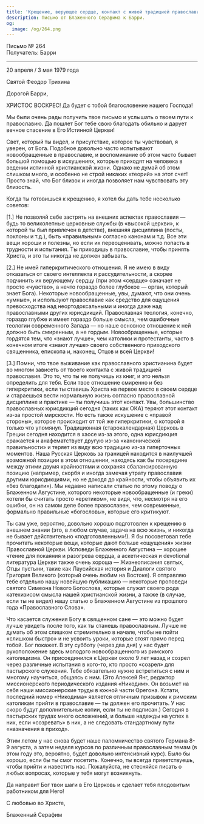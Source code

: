 ```yaml
---
title: 'Крещение, верующее сердце, контакт с живой традицией православия'
description: Письмо от Блаженного Серафима к Барри.
og:
  image: /og/264.png
---
```


<div style={{textAlign:'right', fontFamily:'monospace'}}>Письмо № 264</div>
<div style={{textAlign:'left', fontFamily:'monospace'}}>Получатель: Барри</div>

---

20 апреля / 3 мая 1979 года

Святой Феодор Трихина

Дорогой Барри,

ХРИСТОС ВОСКРЕС! Да будет с тобой благословение нашего Господа!

Мы были очень рады получить твое письмо и услышать о твоем пути к православию. Да пошлет Бог тебе свою благодать обильно и дарует вечное спасение в Его Истинной Церкви!

Свет, который ты видел, и присутствие, которое ты чувствовал, я уверен, от Бога. Подобное довольно часто испытывают новообращенные в православие, и воспоминание об этом часто бывает большой помощью в искушениях, которые приходят на человека в ведении истинной христианской жизни. Однако не думай об этом слишком много, и особенно не строй никаких «теорий» на этот счет! Просто знай, что Бог близок и иногда позволяет нам чувствовать эту близость.

Когда ты готовишься к крещению, я хотел бы дать тебе несколько советов:

[1.] Не позволяй себе застрять на внешних аспектах православия — будь то великолепные церковные службы (в «высокой церкви», к которой ты был привлечен в детстве), внешняя дисциплина (посты, поклоны и т.д.), быть «правильным» согласно канонам и т.д. Все эти вещи хороши и полезны, но если их переоценивать, можно попасть в трудности и испытания. Ты приходишь в православие, чтобы принять Христа, и это ты никогда не должен забывать.

[2.] Не имей гиперкритического отношения. Я не имею в виду отказаться от своего интеллекта и рассудительности, а скорее подчинить их верующему сердцу (при этом «сердце» означает не просто «чувство», а нечто гораздо более глубокое — орган, который знает Бога). Некоторые новообращенные, увы, думают, что они очень «умные», и используют православие как средство для ощущения превосходства над неортодоксальными и иногда даже над православными других юрисдикций. Православная теология, конечно, гораздо глубже и имеет гораздо больше смысла, чем ошибочные теологии современного Запада — но наше основное отношение к ней должно быть смиренным, а не гордым. Новообращенные, которые гордятся тем, что «знают лучше», чем католики и протестанты, часто в конечном итоге «знают лучше» своего собственного приходского священника, епископа и, наконец, Отцов и всей Церкви!

[3.] Помни, что твое выживание как православного христианина будет во многом зависеть от твоего контакта с живой традицией православия. Это то, что ты не получишь из книг, и это нельзя определить для тебя. Если твое отношение смиренно и без гиперкритики, если ты ставишь Христа на первое место в своем сердце и стараешься вести нормальную жизнь согласно православной дисциплине и практике — ты получишь этот контакт. Увы, большинство православных юрисдикций сегодня (таких как ОКА) теряют этот контакт из-за простой мирскости. Но есть также искушение с «правой стороны», которое происходит от той же гиперкритики, о которой я только что упомянул. Традиционная (старокалендарная) Церковь в Греции сегодня находится в хаосе из-за этого, одна юрисдикция сражается и анафематствует другую из-за «канонической правильности» и теряет из виду всю традицию из-за гиперточных моментов. Наша Русская Церковь за границей находится в наилучшей возможной позиции в этом отношении, находясь как бы посередине между этими двумя крайностями и сохраняя сбалансированную позицию (например, скорбя и иногда замечая утрату православия другими юрисдикциями, но не доходя до крайности, чтобы объявить их «без благодати»). Мы недавно написали статью по этому поводу о Блаженном Августине, которого некоторые новообращенные (и греки) хотели бы считать просто «еретиком», не видя, что, несмотря на его ошибки, он на самом деле более православен, чем современные, формально правильные «богословы», которые его критикуют.

Ты сам уже, вероятно, довольно хорошо подготовлен к крещению в внешнем знании (это, в любом случае, задача на всю жизнь, и никогда не бывает действительно «подготовленным»!). Я бы посоветовал тебе прочитать некоторые вещи, которые дают больше «ощущения» жизни Православной Церкви. Исповеди Блаженного Августина — хорошее чтение для покаяния и разогрева сердца, а аскетическая и devotional литература Церкви также очень хороша — Жизнеописания святых, Отцы пустыни, такие как Лаусийская история и Диалоги святого Григория Великого (который очень любим на Востоке). Я отправляю тебе отдельно нашу новейшую публикацию — некоторые проповеди святого Симеона Нового Богослова, которые служат своего рода катехизисом смысла нашей христианской жизни, а также (в случае, если ты не видел) нашу статью о Блаженном Августине из прошлого года «Православного Слова».

Что касается служения Богу в священном сане — это можно будет лучше увидеть после того, как ты станешь православным. Лучше не думать об этом слишком стремительно в начале, чтобы не пойти «слишком быстро» и не усвоить уроки, которые стоят прямо перед тобой. Бог покажет. В эту субботу (через два дня) у нас будет рукоположение здесь молодого новообращенного из римского католицизма. Он присоединился к Церкви около 9 лет назад и созрел через различные испытания в кого-то, кто просто «созрел» для пастырского служения. Тебе обязательно нужно встретиться с ним и многому научиться, общаясь с ним. (Это Алексей Янг, редактор миссионерского периодического издания «Никодим». Он возьмет на себя наши миссионерские труды в южной части Орегона. Кстати, последний номер «Никодима» является отличным призывом к римским католикам прийти в православие — ты должен его прочитать. У нас скоро будут дополнительные копии, если ты не подписан.) Сегодня в пастырских трудах много осложнений, и больше надежды на успех в них, если «созревать» в них, а не следовать стандартному пути «назначения в приход».

Этим летом у нас снова будет наше паломничество святого Германа 8-9 августа, а затем неделя курсов по различным православным темам (в этом году это, вероятно, будет довольно интенсивный курс). Было бы хорошо, если бы ты смог посетить. Конечно, ты всегда приветствуешь, чтобы прийти и навестить нас. Пожалуйста, не стесняйся писать о любых вопросах, которые у тебя могут возникнуть.

Да направит Бог твои шаги в Его Церковь и сделает тебя плодовитым работником для Него!

С любовью во Христе,

Блаженный Серафим